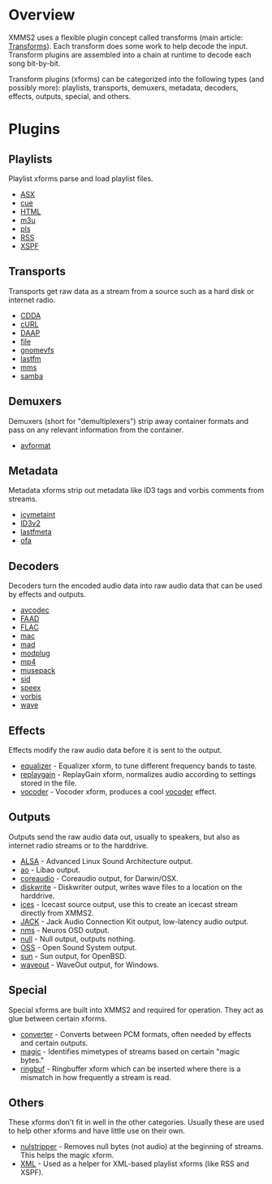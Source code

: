 = Overview =
XMMS2 uses a flexible plugin concept called transforms (main article: [[Transforms]]). Each transform does some work to help decode the input. Transform plugins are assembled into a chain at runtime to decode each song bit-by-bit.

Transform plugins (xforms) can be categorized into the following types (and possibly more): playlists, transports, demuxers, metadata, decoders, effects, outputs, special, and others.

= Plugins =
== Playlists ==
Playlist xforms parse and load playlist files.

* [[Component:ASX|ASX]]
* [[Component:cue|cue]]
* [[Component:HTML|HTML]]
* [[Component:m3u|m3u]]
* [[Component:pls|pls]]
* [[Component:RSS|RSS]]
* [[Component:XSPF|XSPF]]

== Transports ==
Transports get raw data as a stream from a source such as a hard disk or internet radio.

* [[Component:CDDA|CDDA]]
* [[Component:cURL|cURL]]
* [[Component:DAAP|DAAP]]
* [[Component:file|file]]
* [[Component:gnomevfs|gnomevfs]]
* [[Component:lastfm|lastfm]]
* [[Component:mms|mms]]
* [[Component:samba|samba]]

== Demuxers ==
Demuxers (short for "demultiplexers") strip away container formats and pass on any relevant information from the container.

* [[Component:avformat|avformat]]

== Metadata ==
Metadata xforms strip out metadata like ID3 tags and vorbis comments from streams.

* [[Component:icymetaint|icymetaint]]
* [[Component:ID3v2|ID3v2]]
* [[Component:lastfmeta|lastfmeta]]
* [[Component:ofa|ofa]]

== Decoders ==
Decoders turn the encoded audio data into raw audio data that can be used by effects and outputs.

* [[Component:avcodec|avcodec]]
* [[Component:FAAD|FAAD]]
* [[Component:FLAC|FLAC]]
* [[Component:mac|mac]]
* [[Component:mad|mad]]
* [[Component:modplug|modplug]]
* [[Component:mp4|mp4]]
* [[Component:musepack|musepack]]
* [[Component:sid|sid]]
* [[Component:speex|speex]]
* [[Component:vorbis|vorbis]]
* [[Component:wave|wave]]

== Effects ==
Effects modify the raw audio data before it is sent to the output.

* [[Component:equalizer|equalizer]] - Equalizer xform, to tune different frequency bands to taste.
* [[Component:replaygain|replaygain]] - ReplayGain xform, normalizes audio according to settings stored in the file.
* [[Component:vocoder|vocoder]] - Vocoder xform, produces a cool [[Wikipedia:Vocoder|vocoder]] effect.

== Outputs ==
Outputs send the raw audio data out, usually to speakers, but also as internet radio streams or to the harddrive.

* [[Component:ALSA|ALSA]] - Advanced Linux Sound Architecture output.
* [[Component:ao|ao]] - Libao output.
* [[Component:coreaudio|coreaudio]] - Coreaudio output, for Darwin/OSX.
* [[Component:diskwrite|diskwrite]] - Diskwriter output, writes wave files to a location on the harddrive.
* [[Component:ices|ices]] - Icecast source output, use this to create an icecast stream directly from XMMS2.
* [[Component:Jack|JACK]] - Jack Audio Connection Kit output, low-latency audio output.
* [[Component:nms|nms]] - Neuros OSD output.
* [[Component:null|null]] - Null output, outputs nothing.
* [[Component:OSS|OSS]] - Open Sound System output.
* [[Component:sun|sun]] - Sun output, for OpenBSD.
* [[Component:waveout|waveout]] - WaveOut output, for Windows.

== Special ==
Special xforms are built into XMMS2 and required for operation. They act as glue between certain xforms.

* [[Component:converter|converter]] - Converts between PCM formats, often needed by effects and certain outputs.
* [[Component:magic|magic]] - Identifies mimetypes of streams based on certain "magic bytes."
* [[Component:ringbuf|ringbuf]] - Ringbuffer xform which can be inserted where there is a mismatch in how frequently a stream is read.

== Others ==
These xforms don't fit in well in the other categories. Usually these are used to help other xforms and have little use on their own.

* [[Component:nulstripper|nulstripper]] - Removes null bytes (not audio) at the beginning of streams. This helps the magic xform.
* [[Component:XML|XML]] - Used as a helper for XML-based playlist xforms (like RSS and XSPF).